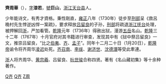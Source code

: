 '''齊周華'''（{{bd|1698年||1767年|catIdx=Q,齐}}），[[表字|字]]'''漆若'''，[[號|號]]'''巨山'''，[[浙江|浙江]][[天台县|天台县]]人。

少年能诗文，有秀才資格。秉性剛直，[[雍正|雍正]]八年（1730年）徒步至[[刑部|刑部]]呈《救呂晚村先生悖逆凶悍一案疏》，要求释放[[吕留良|吕留良]]的子孙，[[刑部|刑部]]将疏退[[浙江|浙江]][[抚台|抚台]]处理，被押解回[[浙|浙]]，严加看管。[[乾隆|乾隆]]元年（1736年）得赦出狱，漫游[[五岳|五岳]]名山。[[乾隆|乾隆]]三十二年（1767年）十月官府对其书籍进行审查，发现其中有《狱中祭吕留良》一文，推崇吕留良，“比之[[伯夷|伯夷]]、[[齐|齐]]、[[孟子|孟子]]”。同年十二月二十日（1月20日），[[乾隆帝|乾隆帝]]谕令将齐周华[[凌迟|凌迟]]处死。[[齐召南|齐召南]]、[[李绂|李绂]]、[[谢济世|谢济世]]、[[沈德潛|沈德潛]]等受此牽連。

[[浙|浙]]人将齐周华、[[黄宗羲|黄宗羲]]、吕留良、[[杭世骏|杭世骏]]合称四贤。著有《名山藏初集》等十余种著作。

[[Category:清朝文字狱受难者|Q齐]]
[[Category:天台人|Q齐]]
[[Category:齐姓|Z周]]